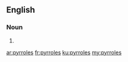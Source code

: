 ==English==

===Noun===
{{head|en|noun plural form}}

# {{plural of|pyrrole|lang=en}}

[[ar:pyrroles]]
[[fr:pyrroles]]
[[ku:pyrroles]]
[[my:pyrroles]]